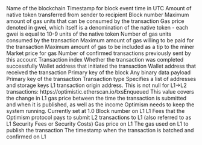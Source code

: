 <ParamField path="blockchain">
Name of the blockchain
</ParamField>
<ParamField path="block_time">
Timestamp for block event time in UTC
</ParamField>
<ParamField path="value">
Amount of native token transferred from sender to recipient
</ParamField>
<ParamField path="block_number">
Block number
</ParamField>
<ParamField path="gas_limit">
Maximum amount of gas units that can be consumed by the transaction
</ParamField>
<ParamField path="gas_price">
Gas price denoted in gwei, which itself is a denomination of the native token - each gwei is equal to 10-9 units of the native token
</ParamField>
<ParamField path="gas_used">
Number of gas units consumed by the transaction
</ParamField>
<ParamField path="max_fee_per_gas">
Maximum amount of gas willing to be paid for the transaction
</ParamField>
<ParamField path="max_priority_fee_per_gas">
Maximum amount of gas to be included as a tip to the miner
</ParamField>
<ParamField path="base_fee_per_gas">
Market price for gas
</ParamField>
<ParamField path="nonce">
Number of confirmed transactions previously sent by this account
</ParamField>
<ParamField path="index">
Transaction index
</ParamField>
<ParamField path="success">
Whether the transaction was completed successfully
</ParamField>
<ParamField path="from">
Wallet address that initiated the transaction
</ParamField>
<ParamField path="to">
Wallet address that received the transaction
</ParamField>
<ParamField path="block_hash">
Primary key of the block
</ParamField>
<ParamField path="data">
Any binary data payload
</ParamField>
<ParamField path="hash">
Primary key of the transaction
</ParamField>
<ParamField path="type">
Transaction type
</ParamField>
<ParamField path="access_list">
Specifies a list of addresses and storage keys
</ParamField>
<ParamField path="l1_tx_origin">
L1 transaction origin address. This is not null for L1→L2 transactions: https://optimistic.etherscan.io/txsEnqueued
</ParamField>
<ParamField path="l1_fee_scalar">
This value covers the change in L1 gas price between the time the transaction is submitted and when it is published, as well as the income Optimism needs to keep the system running. Currently set at 1.0
</ParamField>
<ParamField path="l1_block_number">
Block number on L1
</ParamField>
<ParamField path="l1_fee">
L1 Fees that the Optimism protocol pays to submit L2 transactions to L1 (also referred to as L1 Security Fees or Security Costs)
</ParamField>
<ParamField path="l1_gas_price">
Gas price on L1
</ParamField>
<ParamField path="l1_gas_used">
The gas used on L1 to publish the transaction
</ParamField>
<ParamField path="l1_timestamp">
The timestamp when the transaction is batched and confirmed on L1
</ParamField>
<ParamField path="effective_gas_price">

</ParamField>

